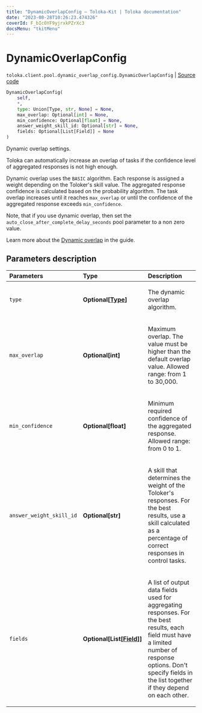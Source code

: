 ```yaml
---
title: "DynamicOverlapConfig — Toloka-Kit | Toloka documentation"
date: "2023-08-28T10:26:23.474326"
coverId: F_bIcOYF9yjrxkPZrXc3
docsMenu: "tkitMenu"
---
```


# DynamicOverlapConfig

`toloka.client.pool.dynamic_overlap_config.DynamicOverlapConfig` | [Source code](https://github.com/Toloka/toloka-kit/blob/v1.2.1/src/client/pool/dynamic_overlap_config.py#L9)

```python
DynamicOverlapConfig(
    self,
    *,
    type: Union[Type, str, None] = None,
    max_overlap: Optional[int] = None,
    min_confidence: Optional[float] = None,
    answer_weight_skill_id: Optional[str] = None,
    fields: Optional[List[Field]] = None
)
```

Dynamic overlap settings.

Toloka can automatically increase an overlap of tasks if the confidence level of aggregated responses is not high enough.

Dynamic overlap uses the `BASIC` algorithm.
Each response is assigned a weight depending on the Toloker's skill value.
The aggregated response confidence is calculated based on the probability algorithm.
The task overlap increases until it reaches `max_overlap` or until the confidence of the aggregated response exceeds `min_confidence`.

Note, that if you use dynamic overlap, then set the `auto_close_after_complete_delay_seconds` pool parameter to a non zero value.

Learn more about the [Dynamic overlap](/docs/guide/dynamic-overlap) in the guide.

## Parameters description

| Parameters | Type | Description |
| :----------| :----| :-----------|
`type`|**Optional\[[Type](/docs/toloka-kit/reference/toloka.client.pool.dynamic_overlap_config.DynamicOverlapConfig.Type)\]**|<p>The dynamic overlap algorithm.</p>
`max_overlap`|**Optional\[int\]**|<p>Maximum overlap. The value must be higher than the default overlap value. Allowed range: from 1 to 30,000.</p>
`min_confidence`|**Optional\[float\]**|<p>Minimum required confidence of the aggregated response. Allowed range: from 0 to 1.</p>
`answer_weight_skill_id`|**Optional\[str\]**|<p>A skill that determines the weight of the Toloker's responses. For the best results, use a skill calculated as a percentage of correct responses in control tasks.</p>
`fields`|**Optional\[List\[[Field](/docs/toloka-kit/reference/toloka.client.pool.dynamic_overlap_config.DynamicOverlapConfig.Field)\]\]**|<p>A list of output data fields used for aggregating responses. For the best results, each field must have a limited number of response options. Don't specify fields in the list together if they depend on each other.</p>